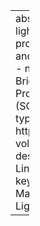 ---
abstract: The goal of aligned-textgrid is to provide lightweight, scriptable access
  to the structured data produced by forced-aligners. The library is written in python,
  and currently available on the Python Package Index.
author:
- name:
    family: Fruehwald
    given: Josef
- name:
    family: Brickhouse
    given: Christian
citation:
  container-title: Proceedings of the Society for Computation in Linguistics (SCiL)
    2024
  issue: ''
  issued: '2024-06-24'
  page: 329-330
  type: article-journal
  url: https://openpublishing.library.umass.edu/scil/article/id/2217/
  volume: ''
date: '2024-06-24'
date-format: YYYY
description: Proceedings of the Society for Computation in Linguistics (SCiL) 2024
doi: 10.7275/SCIL.2217
params:
  key: WJ9M3PEN
  notes: 'Publisher: University of Massachusetts Amherst Libraries'
title: 'aligned-textgrid: Lightweight access to structured phonetic data'

---